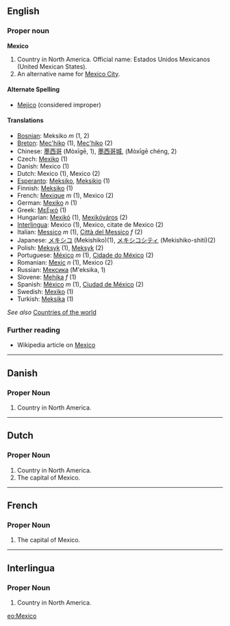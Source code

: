 ==English==

===Proper noun===
'''Mexico'''

# Country in North America. Official name: Estados Unidos Mexicanos (United Mexican States).
# An alternative name for [[Mexico City]].

====Alternate Spelling====
*[[Mejico]] (considered improper)

====Translations====
*[[Bosnian]]: Meksiko ''m'' (1, 2)
*[[Breton]]: [[Mec'hiko]] (1), [[Mec'hiko]] (2)
*Chinese: [[墨西哥]] (Mòxīgē, 1), [[墨西哥城]], (Mòxīgē chéng, 2)
*Czech: [[Mexiko]] (1)
*Danish: Mexico (1)
*Dutch: Mexico (1), Mexico (2)
*[[Esperanto]]: [[Meksiko]], [[Meksikio]] (1)
*Finnish: [[Meksiko]] (1)
*French: [[Mexique]] ''m'' (1), Mexico (2)
*German: [[Mexiko]] ''n'' (1)
*Greek: [[Μεξικό]] (1)
*Hungarian: [[Mexikó]] (1), [[Mexikóváros]] (2)
*[[Interlingua]]: Mexico (1), Mexico, citate de Mexico (2)
*Italian: [[Messico]] ''m'' (1), [[Città del Messico]] ''f'' (2)
*Japanese: [[メキシコ]] (Mekishiko)(1), [[メキシコシティ]] (Mekishiko-shiti)(2)
*Polish: [[Meksyk]] (1), [[Meksyk]] (2)
*Portuguese: [[México]] ''m'' (1), [[Cidade do México]] (2)
*Romanian: [[Mexic]] ''n'' (1), Mexico (2)
*Russian: [[Мексика]] (M'eksika, 1)
*Slovene: [[Mehika]] ''f'' (1)
*Spanish: [[México]] ''m'' (1), [[Ciudad de México]] (2)
*Swedish: [[Mexiko]] (1)
*Turkish: [[Meksika]] (1)

''See also'' [[Countries of the world]]

=== Further reading ===

* Wikipedia article on [[w:Mexico|Mexico]]

----

==Danish==
===Proper Noun===
# Country in North America.

----

==Dutch==
===Proper Noun===
# Country in North America.
# The capital of Mexico.

----

==French==
===Proper Noun===
# The capital of Mexico.

----

==Interlingua==
===Proper Noun===
# Country in North America.

[[eo:Mexico]]